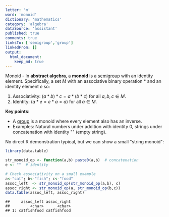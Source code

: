 ```yaml
---
letter: 'm'
word: 'monoid'
dictionary: 'mathematics'
category: 'algebra'
dataSource: 'assistant'
published: true
comments: true
linksTo: ['semigroup','group']
linkedFrom: []
output:
  html_document:
    keep_md: true
---
```




<a id="monoid">Monoid</a> - In **abstract algebra**, a **monoid** is a [semigroup](#semigroup) with an identity element. Specifically, a set $M$ with an associative binary operation $*$ and an identity element $e$ so:

1. Associativity: $(a*b)*c = a*(b*c)$ for all $a,b,c\in M$.
2. Identity: $(a*e = e*a = a)$ for all $a\in M$.

**Key points**:
- A [group](#group) is a monoid where every element also has an inverse.
- Examples: Natural numbers under addition with identity 0, strings under concatenation with identity "" (empty string).

No direct R demonstration typical, but we can show a small "string monoid":


``` r
library(data.table)

str_monoid_op <- function(a,b) paste0(a,b)  # concatenation
e <- ""  # identity

# Check associativity on a small example
a<-"cat"; b<-"fish"; c<-"food"
assoc_left  <- str_monoid_op(str_monoid_op(a,b), c)
assoc_right <- str_monoid_op(a, str_monoid_op(b,c))
data.table(assoc_left, assoc_right)
```

```
##     assoc_left assoc_right
##         <char>      <char>
## 1: catfishfood catfishfood
```
